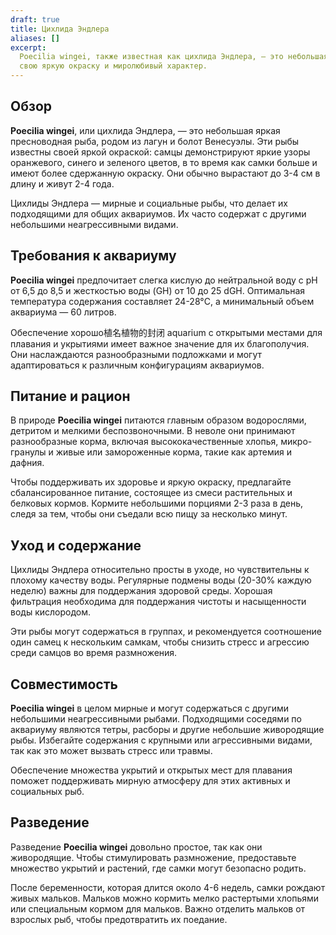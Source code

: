```yaml
---
draft: true
title: Цихлида Эндлера
aliases: []
excerpt:
  Poecilia wingei, также известная как цихлида Эндлера, — это небольшая яркая рыба, популярная среди аквариумистов за
  свою яркую окраску и миролюбивый характер.
---
```


## Обзор

**Poecilia wingei**, или цихлида Эндлера, — это небольшая яркая пресноводная рыба, родом из лагун и болот Венесуэлы. Эти
рыбы известны своей яркой окраской: самцы демонстрируют яркие узоры оранжевого, синего и зеленого цветов, в то время как
самки больше и имеют более сдержанную окраску. Они обычно вырастают до 3-4 см в длину и живут 2-4 года.

Цихлиды Эндлера — мирные и социальные рыбы, что делает их подходящими для общих аквариумов. Их часто содержат с другими
небольшими неагрессивными видами.

## Требования к аквариуму

**Poecilia wingei** предпочитает слегка кислую до нейтральной воду с pH от 6,5 до 8,5 и жесткостью воды (GH) от 10 до 25
dGH. Оптимальная температура содержания составляет 24-28°C, а минимальный объем аквариума — 60 литров.

Обеспечение хорошо植名植物的封闭 aquarium с открытыми местами для плавания и укрытиями имеет важное значение для их
благополучия. Они наслаждаются разнообразными подложками и могут адаптироваться к различным конфигурациям аквариумов.

## Питание и рацион

В природе **Poecilia wingei** питаются главным образом водорослями, детритом и мелкими беспозвоночными. В неволе они
принимают разнообразные корма, включая высококачественные хлопья, микро-гранулы и живые или замороженные корма, такие
как артемия и дафния.

Чтобы поддерживать их здоровье и яркую окраску, предлагайте сбалансированное питание, состоящее из смеси растительных и
белковых кормов. Кормите небольшими порциями 2-3 раза в день, следя за тем, чтобы они съедали всю пищу за несколько
минут.

## Уход и содержание

Цихлиды Эндлера относительно просты в уходе, но чувствительны к плохому качеству воды. Регулярные подмены воды (20-30%
каждую неделю) важны для поддержания здоровой среды. Хорошая фильтрация необходима для поддержания чистоты и
насыщенности воды кислородом.

Эти рыбы могут содержаться в группах, и рекомендуется соотношение один самец к нескольким самкам, чтобы снизить стресс и
агрессию среди самцов во время размножения.

## Совместимость

**Poecilia wingei** в целом мирные и могут содержаться с другими небольшими неагрессивными рыбами. Подходящими соседями
по аквариуму являются тетры, расборы и другие небольшие живородящие рыбы. Избегайте содержания с крупными или
агрессивными видами, так как это может вызвать стресс или травмы.

Обеспечение множества укрытий и открытых мест для плавания поможет поддерживать мирную атмосферу для этих активных и
социальных рыб.

## Разведение

Разведение **Poecilia wingei** довольно простое, так как они живородящие. Чтобы стимулировать размножение, предоставьте
множество укрытий и растений, где самки могут безопасно родить.

После беременности, которая длится около 4-6 недель, самки рождают живых мальков. Мальков можно кормить мелко растертыми
хлопьями или специальным кормом для мальков. Важно отделить мальков от взрослых рыб, чтобы предотвратить их поедание.

